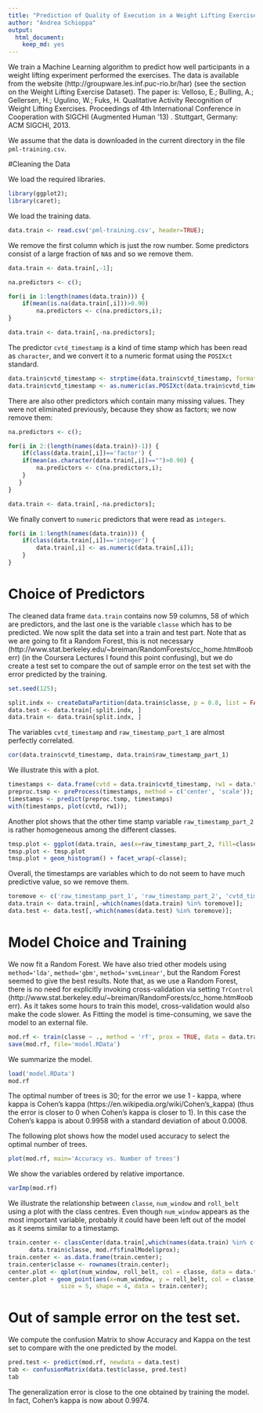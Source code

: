 ```yaml
---
title: "Prediction of Quality of Execution in a Weight Lifting Exercise"
author: "Andrea Schioppa"
output:
  html_document:
    keep_md: yes
---
```

We train a Machine Learning algorithm to predict
how well participants in a weight lifting experiment performed the exercises. The data is available from the website (http://groupware.les.inf.puc-rio.br/har) (see the section on the Weight Lifting Exercise Dataset). The paper is: Velloso, E.; Bulling, A.; Gellersen, H.; Ugulino, W.; Fuks, H. Qualitative Activity Recognition of Weight Lifting Exercises. Proceedings of 4th International Conference in Cooperation with SIGCHI (Augmented Human '13) . Stuttgart, Germany: ACM SIGCHI, 2013.

We assume that the data is downloaded in the current directory in the file `pml-training.csv`.

#Cleaning the Data

We load the required libraries.
```r
library(ggplot2);
library(caret);
```

We load the training data.

```r
data.train <- read.csv('pml-training.csv', header=TRUE);
```

We remove the first column which is just the row number. Some predictors consist of a large
fraction of `NA`s and so we remove them.

```r
data.train <- data.train[,-1];

na.predictors <- c();

for(i in 1:length(names(data.train))) {
    if(mean(is.na(data.train[,i]))>0.90)
        na.predictors <- c(na.predictors,i);
}

data.train <- data.train[,-na.predictors];
```

The predictor `cvtd_timestamp` is a kind of time stamp which has been read as `character`,
and we convert it to a numeric format using the `POSIXct` standard.

```r
data.train$cvtd_timestamp <- strptime(data.train$cvtd_timestamp, format='%d/%m/%Y %H:%M');
data.train$cvtd_timestamp <- as.numeric(as.POSIXct(data.train$cvtd_timestamp));
```

There are also other predictors which contain many missing values. They were not
eliminated previously, because they show as factors; we now remove them:

```r

na.predictors <- c();

for(i in 2:(length(names(data.train))-1)) {
    if(class(data.train[,i])=='factor') {
    if(mean(as.character(data.train[,i])=="")>0.90) {
        na.predictors <- c(na.predictors,i);
    }
   }
}

data.train <- data.train[,-na.predictors];
```

We finally convert to `numeric` predictors that were read as `integers`.

```r
for(i in 1:length(names(data.train))) {
    if(class(data.train[,i])=='integer') {
        data.train[,i] <- as.numeric(data.train[,i]);
    }
}
```

# Choice of Predictors

The cleaned data frame `data.train` contains now 59 columns, 58 of which are predictors, and the last
one is the variable `classe` which has to be predicted. We now split the data set into a train and test
part. Note that as we are going to fit a Random Forest, this is not necessary (http://www.stat.berkeley.edu/~breiman/RandomForests/cc_home.htm#ooberr) (in the Coursera Lectures I found this point confusing), but we do
create a test set to compare the out of sample error on the test set with the error predicted by the training.

```r
set.seed(125);

split.indx <- createDataPartition(data.train$classe, p = 0.8, list = FALSE);
data.test <- data.train[-split.indx, ]
data.train <- data.train[split.indx, ]
```

The variables `cvtd_timestamp` and `raw_timestamp_part_1` are almost perfectly correlated.

```r
cor(data.train$cvtd_timestamp, data.train$raw_timestamp_part_1)
```

We illustrate this with a plot.

```r
timestamps <- data.frame(cvtd = data.train$cvtd_timestamp, rw1 = data.train$raw_timestamp_part_1);
preproc.tsmp <- preProcess(timestamps, method = c('center', 'scale'));
timestamps <- predict(preproc.tsmp, timestamps)
with(timestamps, plot(cvtd, rw1));
```

Another plot shows that the other time stamp variable `raw_timestamp_part_2` is rather homogeneous among the different classes.

```r
tmsp.plot <- ggplot(data.train, aes(x=raw_timestamp_part_2, fill=classe, y = ..count..));
tmsp.plot <- tmsp.plot
tmsp.plot + geom_histogram() + facet_wrap(~classe);
```

Overall, the timestamps are variables which to do not seem to have much predictive value, so we
remove them.

```r
toremove <- c('raw_timestamp_part_1', 'raw_timestamp_part_2', 'cvtd_timestamp');
data.train <- data.train[,-which(names(data.train) %in% toremove)];
data.test <- data.test[,-which(names(data.test) %in% toremove)];
```

# Model Choice and Training

We now fit a Random Forest. We have also tried
other models using `method='lda'`, `method='gbm'`, `method='svmLinear'`, but the Random Forest seemed to give the best results. 
Note that, as we use a Random Forest, there is no need for explicitly invoking cross-validation
via setting `TrControl` (http://www.stat.berkeley.edu/~breiman/RandomForests/cc_home.htm#ooberr).
As it takes some hours to train this model, cross-validation would also make the code slower.
As Fitting the model is time-consuming, we save the model to an external file.
```r
mod.rf <- train(classe ~ ., method = 'rf', prox = TRUE, data = data.train)
save(mod.rf, file='model.RData')
```

We summarize the model.

```r
load('model.RData')
mod.rf
```

The optimal number of trees is 30; for the error we use 1 - kappa, where kappa is Cohen's kappa (https://en.wikipedia.org/wiki/Cohen's_kappa) (thus the error is closer to 0 when Cohen's kappa is closer to 1).
In this case the Cohen's kappa is about 0.9958 with a standard deviation of about 0.0008.

The following plot shows how the model used accuracy to select the optimal number of trees.

```r
plot(mod.rf, main='Accuracy vs. Number of trees')
```

We show the variables ordered by relative importance.

```r
varImp(mod.rf)
```

We illustrate the relationship between `classe`, `num_window` and `roll_belt` using a plot with the class centres. Even though `num_window` appears as the most important variable, probably it could have been left out of the model as it seems similar to a timestamp.

```r
train.center <- classCenter(data.train[,which(names(data.train) %in% c('num_window', 'roll_belt'))],
      data.train$classe, mod.rf$finalModel$prox);
train.center <- as.data.frame(train.center);
train.center$classe <- rownames(train.center);
center.plot <- qplot(num_window, roll_belt, col = classe, data = data.train);
center.plot + geom_point(aes(x=num_window, y = roll_belt, col = classe),
               size = 5, shape = 4, data = train.center);
```

# Out of sample error on the test set.

We compute the confusion Matrix to show Accuracy and Kappa on the test set to compare with the one predicted by the model.

```r
pred.test <- predict(mod.rf, newdata = data.test)
tab <- confusionMatrix(data.test$classe, pred.test)
tab
```

The generalization error is close to the one obtained by training the model. In fact, Cohen's kappa
is now about 0.9974.